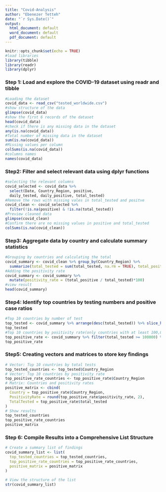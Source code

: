 ```yaml
---
title: "Covid-Analysis"
author: "Ebenezer Tetteh"
date: "`r Sys.Date()`"
output:
  html_document: default
  word_document: default
  pdf_document: default
---
```


```r
knitr::opts_chunk$set(echo = TRUE)
#load libraries
library(tibble)
library(readr)
library(dplyr)
```
### Step 1: Load and explore the COVID-19 dataset using readr and tibble
```r
#Loading the dataset
covid_data <- read_csv("tested_worldwide.csv")
#show structure of the data
glimpse(covid_data)
#show the first 6 records of the dataset
head(covid_data)
#check if there is any missing data in the dataset
any(is.na(covid_data))
#Total number of missing data in the dataset
sum(is.na(covid_data))
#Missing values per column
colSums(is.na(covid_data))
#columns names
names(covid_data)
```

### Step2: Filter and select relevant data using dplyr functions
```r
#selecting the relevant columns
covid_selected <- covid_data %>% 
  select(Date, Country_Region, positive,
  daily_tested, daily_positive, total_tested)
#Remove the rows with missing vales in total_tested and positve
covid_clean <- covid_selected %>% 
  filter(!is.na(positive) & !is.na(total_tested))
#Preview cleaned data
glimpse(covid_clean)
#Confirm there are no missing values in positive and total_tested
colSums(is.na(covid_clean))
```
### Step3: Aggregate data by country and calculate summary statistics
```r
#Grouping by countries and calculating the total
covid_summary <- covid_clean %>% group_by(Country_Region) %>%
  summarize(total_tested = sum(total_tested, na.rm = TRUE), total_positive = sum(positive, na.rm = TRUE))
#Adding the positivity rate
covid_summary <- covid_summary %>% 
  mutate(positivity_rate = (total_positive / total_tested)*100)
#view result
head(covid_summary)
```

### Step4: Identify top countries by testing numbers and positive case ratios
```r
#Top 10 countries by number of test
top_tested <- covid_summary %>% arrange(desc(total_tested)) %>% slice_head(n=10)
top_tested
#Top 10 countries by positivity rate(only countries with at least 100,000 tests)
top_positive_rate <- covid_summary %>% filter(total_tested >= 100000) %>% arrange(desc(positivity_rate)) %>% slice_head(n=10) 
top_positive_rate
```
### Step5: Creating vectors and matrices to store key findings
```r
# Vector: Top 10 countries by total tests
top_tested_countries <- top_tested$Country_Region
# Vector: Top 10 countries by positivity rate
top_positive_rate_countries <- top_positive_rate$Country_Region
# Matrix: Countries and positivity rates
positive_matrix <- cbind(
  Country = top_positive_rate$Country_Region,
  PositivityRate = round(top_positive_rate$positivity_rate, 2),
  TotalTested = top_positive_rate$total_tested
)
# Show results
top_tested_countries
top_positive_rate_countries
positive_matrix

```
### Step 6: Compile Results into a Comprehensive List Structure
```r
# Create a summary list of findings
covid_summary_list <- list(
  top_tested_countries = top_tested_countries,
  top_positive_rate_countries = top_positive_rate_countries,
  positive_matrix = positive_matrix
)

# View the structure of the list
str(covid_summary_list)
```